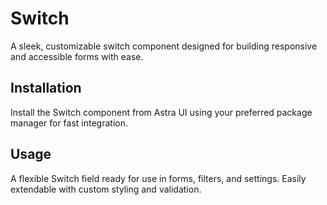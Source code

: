 
# Switch

A sleek, customizable switch component designed for building responsive and accessible forms with ease.

<div className="my-8 flex flex-col gap-4">
  <ComponentWrapper>
    <Switch checked={true} />
  </ComponentWrapper>
</div>

## Installation

Install the Switch component from Astra UI using your preferred package manager for fast integration.

<div className="my-8 flex flex-col gap-4">
  <CommandLine command="npx astui@latest add Switch" />
  <CommandLine command="pnpm dlx astui@latest add Switch" />
</div>

## Usage

A flexible Switch field ready for use in forms, filters, and settings. Easily extendable with custom styling and validation.

<div className="my-8 flex flex-col gap-4">
  <CommandLine language="tsx" command='import Switch from "@/components/ui/Switch"' />
  <CommandLine language="tsx" command='<Switch id="user-role" name="role" className="accent-blue-500" onChange={handleChange} checked={isAdmin} disabled={false} />' />
</div>